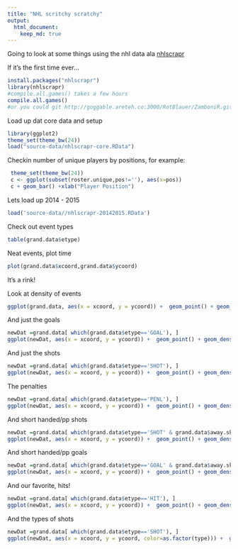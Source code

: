 ```yaml
---
title: "NHL scritchy scratchy"
output:
  html_document:
    keep_md: true
---
```

Going to look at some things using the nhl data ala <a href="https://cran.r-project.org/web/packages/nhlscrapr/index.html">nhlscrapr</a> 

If it's the first time ever...
```r
install.packages("nhlscrapr")
library(nhlscrapr)
#compile.all.games() takes a few hours 
compile.all.games()
#or you could git http://goggable.areteh.co:3000/RotBlauer/ZamboniR.git
```
Load up dat core data and setup
```r
library(ggplot2)
theme_set(theme_bw(24))
load("source-data/nhlscrapr-core.RData")

```

Checkin number of unique players by positions, for example:

```r
 theme_set(theme_bw(24))
 c <- ggplot(subset(roster.unique,pos!=''), aes(x=pos))
 c + geom_bar() +xlab("Player Position")
```


Lets load up 2014 - 2015
```r
load('source-data//nhlscrapr-20142015.RData')

```
Check out event types
```r
table(grand.data$etype)

```

Neat events, plot time
```r
plot(grand.data$xcoord,grand.data$ycoord)

```
It's a rink!

Look at density of events
```r
ggplot(grand.data, aes(x = xcoord, y = ycoord)) +  geom_point() + geom_density2d()
```

And just the goals
```r
newDat =grand.data[ which(grand.data$etype=='GOAL'), ]
ggplot(newDat, aes(x = xcoord, y = ycoord)) +  geom_point() + geom_density2d()
```

And just the shots
```r
newDat =grand.data[ which(grand.data$etype=='SHOT'), ]
ggplot(newDat, aes(x = xcoord, y = ycoord)) +  geom_point() + geom_density2d()
```

The penalties
```r
newDat =grand.data[ which(grand.data$etype=='PENL'), ]
ggplot(newDat, aes(x = xcoord, y = ycoord)) +  geom_point() + geom_density2d()
```

And short handed/pp shots
```r
newDat =grand.data[ which(grand.data$etype=='SHOT' & grand.data$away.skaters != grand.data$home.skaters), ]
ggplot(newDat, aes(x = xcoord, y = ycoord)) +  geom_point() + geom_density2d()
```

And short handed/pp goals
```r
newDat =grand.data[ which(grand.data$etype=='GOAL' & grand.data$away.skaters != grand.data$home.skaters), ]
ggplot(newDat, aes(x = xcoord, y = ycoord)) +  geom_point() + geom_density2d()
```

And our favorite, hits!
```r
newDat =grand.data[ which(grand.data$etype=='HIT'), ]
ggplot(newDat, aes(x = xcoord, y = ycoord)) +  geom_point() + geom_density2d()
```

And the types of shots
```r
newDat =grand.data[ which(grand.data$etype=='SHOT'), ]
ggplot(newDat, aes(x = xcoord, y = ycoord, color=as.factor(type))) +  geom_point() +theme(legend.position="bottom",legend.title=element_blank()) 
```

